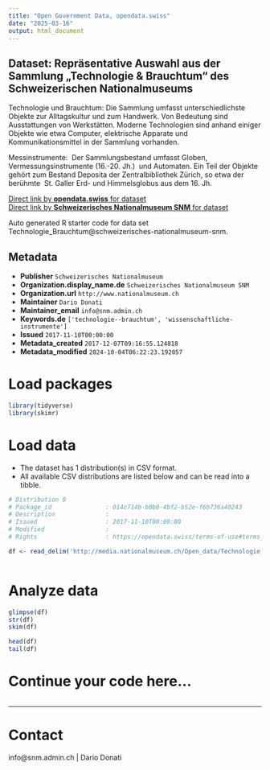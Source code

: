 ```yaml
---
title: "Open Government Data, opendata.swiss"
date: "2025-03-16"
output: html_document
---
```


## Dataset: Repräsentative Auswahl aus der Sammlung „Technologie & Brauchtum“ des Schweizerischen Nationalmuseums

Technologie und Brauchtum:
Die Sammlung umfasst unterschiedlichste Objekte zur Alltagskultur und zum Handwerk. Von Bedeutung sind Ausstattungen von Werkstätten. Moderne Technologien sind anhand einiger Objekte wie etwa Computer, elektrische Apparate und Kommunikationsmittel in der Sammlung vorhanden. 

Messinstrumente:
 Der Sammlungsbestand umfasst Globen, Vermessungsinstrumente (16.-20. Jh.)  und Automaten. Ein Teil der Objekte gehört zum Bestand Deposita der Zentralbibliothek Zürich, so etwa der berühmte  St. Galler Erd- und Himmelsglobus aus dem 16. Jh.

[Direct link by **opendata.swiss** for dataset](https://opendata.swiss/de/dataset/technologie_brauchtum)<br>
[Direct link by **Schweizerisches Nationalmuseum SNM** for dataset](https://www.nationalmuseum.ch/sammlung_online/)

Auto generated R starter code for data set Technologie_Brauchtum@schweizerisches-nationalmuseum-snm.

## Metadata

- **Publisher** `Schweizerisches Nationalmuseum`
- **Organization.display_name.de** `Schweizerisches Nationalmuseum SNM`
- **Organization.url** `http://www.nationalmuseum.ch`
- **Maintainer** `Dario Donati`
- **Maintainer_email** `info@snm.admin.ch`
- **Keywords.de** `['technologie--brauchtum', 'wissenschaftliche-instrumente']`
- **Issued** `2017-11-10T00:00:00`
- **Metadata_created** `2017-12-07T09:16:55.124818`
- **Metadata_modified** `2024-10-04T06:22:23.192057`


# Load packages

```r

library(tidyverse)
library(skimr)

```

# Load data

-   The dataset has 1 distribution(s) in CSV format.
-   All available CSV distributions are listed below and can be read into a tibble.

```r

# Distribution 0
# Package_id               : 014c714b-b0b8-4bf2-b52e-f6b736a40243
# Description              : 
# Issued                   : 2017-11-10T00:00:00
# Modified                 : 
# Rights                   : https://opendata.swiss/terms-of-use#terms_by

df <- read_delim('http://media.nationalmuseum.ch/Open_data/Technologie_Brauchtum.csv')



```

# Analyze data

```r

glimpse(df)
str(df)
skim(df)

head(df)
tail(df)

```

# Continue your code here...

```r

```

------------------------------------------------------------------------

# Contact

info@snm.admin.ch | Dario Donati
